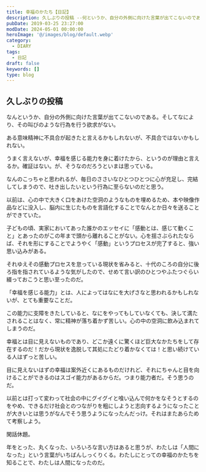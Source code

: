 ```yaml
---
title: 幸福のかたち【日記】
description: 久しぶりの投稿 --何というか、自分の外側に向けた言葉が出てこないのである。そしてなにより、その叫びのような行為を行う欲求がない。ある意味精神に不具合が起きたと言えるかもしれないが、不具合ではないかもしれない。うまく言えないが、幸福を感じる能力を身に着けたから、というのが理由と言えるか。
pubDate: 2019-03-25 23:27:00
modDate: 2024-05-01 00:00:00
heroImage: '@/images/blog/default.webp'
category:
  - DIARY
tags:
  - 日記
draft: false
keywords: []
type: blog
---
```


## 久しぶりの投稿

なんというか、自分の外側に向けた言葉が出てこないのである。そしてなにより、その叫びのような行為を行う欲求がない。

ある意味精神に不具合が起きたと言えるかもしれないが、不具合ではないかもしれない。

うまく言えないが、幸福を感じる能力を身に着けたから、というのが理由と言えるか。確証はない。が、そうなのだろうといまは思っている。

なんのこっちゃと思われるが、毎日のささいなひとつひとつに心が充足し、完結してしまうので、吐き出したいという行為に至らないのだと思う。

以前は、心の中で大きく口をあけた空洞のようなものを埋めるため、本や映像作品などに没入し、脳内に生じたものを言語化することでなんとか日々を送ることができていた。

子どもの頃、実家においてあった誰かのエッセイに「感動とは、感じて動くこと」とあったのがこの年まで頭から離れることがない。心を揺さぶられたならば、それを形にすることでようやく「感動」というプロセスが完了すると、強い思い込みがある。

それゆえその感動プロセスを怠っている現状を省みると、十代のころの自分に後ろ指を指されているような気がしたので、せめて言い訳のひとつやふたつぐらい綴っておこうと思い至ったのだ。

「幸福を感じる能力」とは、人によってはなにを大げさなと思われるかもしれないが、とても重要なことだ。

この能力に支障をきたしていると、なにをやってもしていなくても、決して満たされることはなく、常に精神が落ち着かず苦しい。心の中の空洞に飲み込まれてしまうのだ。

幸福とは目に見えないものであり、どこか遠くに驚くほど巨大なかたちをして存在するのだ！だから現状を逸脱して其処にたどり着かなくては！と思い続けている人はずっと苦しい。

目に見えないはずの幸福は案外近くにあるものだけれど、それにちゃんと目を向けることができるのはスゴイ能力があるからだ。つまり能力者だ。そう思うのだ。

以前とは打って変わって社会の中にグイグイと喰い込んで何かをなそうとするのをやめ、できるだけ社会とのつながりを粗にしようと志向するようになったことが大きいとは思うがなんでそう思うようになったんだっけ。それはまたあらためて考察しよう。

閑話休題。

年をとった、丸くなった、いろいろな言い方はあると思うが、わたしは「人間になった」という言葉がいちばんしっくりくる。わたしにとっての幸福のかたちを知ることで、わたしは人間になったのだ。

